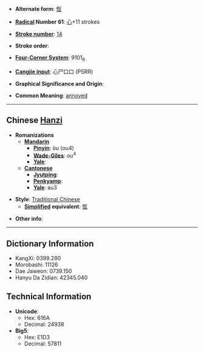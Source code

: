 * '''Alternate form''': [[怄]]

* '''[[Wiktionary:Chinese radical index| Radical]] Number 61''': [[Wiktionary:Chinese radical index 心|心]]+11 strokes

* '''[[Wiktionary:Chinese total strokes index|Stroke number]]''': [[Wiktionary:Chinese total strokes index 14|14]]

* '''Stroke order''': 

* '''[[Wiktionary:Chinese four corner index|Four-Corner System]]''': 9101<sub>6</sub>

* '''[[Wiktionary:Chinese Cangjie index|Cangjie input]]''': 心尸口口 (PSRR)

* '''Graphical Significance and Origin''': 

* '''Common Meaning''': [[annoyed]]

----

== Chinese [[Hanzi]] ==

* '''Romanizations'''
** '''[[Mandarin]]'''
*** '''[[Pinyin]]''': òu (ou4)
*** '''[[Wade-Giles]]''': ou<sup>4</sup>
*** '''[[Yale]]''': 
** '''[[Cantonese]]'''
*** '''[[Jyutping]]''':
*** '''[[Penkyamp]]''': 
*** '''[[Yale]]''': au3

* '''Style''': [[Traditional Chinese]] 
** '''[[Simplified Chinese|Simplified]] equivalent''': [[怄]]

* '''Other info''': 

----

== Dictionary Information ==

* KangXi: 0399.280
* Morobashi: 11126
* Dae Jaweon: 0739.150
* Hanyu Da Zidian: 42345.040

== Technical Information ==

* '''Unicode''':
** Hex: 616A
** Decimal: 24938
* '''Big5''':
** Hex: E1D3
** Decimal: 57811